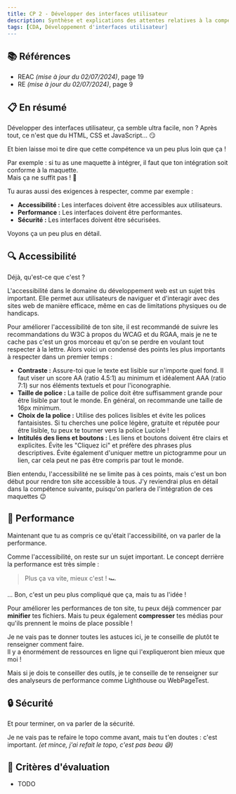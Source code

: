 ```yaml
---
title: CP 2 - Développer des interfaces utilisateur
description: Synthèse et explications des attentes relatives à la compétence professionnelle 2 du titre professionnel Concepteur Développeur d'Applications (CDA-01281m04).
tags: [CDA, Développement d'interfaces utilisateur]
---
```



## 📚 Références

- REAC _(mise à jour du 02/07/2024)_, page 19
- RE _(mise à jour du 02/07/2024)_, page 9

## 📋 En résumé

Développer des interfaces utilisateur, ça semble ultra facile, non ? Après tout, ce n'est que du HTML, CSS et JavaScript... 😏

Et bien laisse moi te dire que cette compétence va un peu plus loin que ça !

Par exemple : si tu as une maquette à intégrer, il faut que ton intégration soit conforme à la maquette.  
Mais ça ne suffit pas ! 🤯

Tu auras aussi des exigences à respecter, comme par exemple :

- **Accessibilité :** Les interfaces doivent être accessibles aux utilisateurs.
- **Performance :** Les interfaces doivent être performantes.
- **Sécurité :** Les interfaces doivent être sécurisées.

Voyons ça un peu plus en détail.

## 🔍 Accessibilité

Déjà, qu'est-ce que c'est ?

<Callout type="note" title="Accessibilité (ou a11y)">
  L'accessibilité dans le domaine du développement web est un sujet très important.  
  Elle permet aux utilisateurs de naviguer et d'interagir avec des sites web de manière efficace, même en cas de limitations physiques ou de handicaps.
</Callout>

Pour améliorer l'accessibilité de ton site, il est recommandé de suivre les recommandations du W3C à propos du WCAG et du RGAA, mais je ne te cache pas c'est un gros morceau et qu'on se perdre en voulant tout respecter à la lettre. Alors voici un condensé des points les plus importants à respecter dans un premier temps :
- **Contraste :** Assure-toi que le texte est lisible sur n'importe quel fond. Il faut viser un score AA (ratio 4.5:1) au minimum et idéalement AAA (ratio 7:1) sur nos éléments textuels et pour l'iconographie.
- **Taille de police :** La taille de police doit être suffisamment grande pour être lisible par tout le monde. En général, on recommande une taille de 16px minimum.
- **Choix de la police :** Utilise des polices lisibles et évite les polices fantaisistes. Si tu cherches une police légère, gratuite et réputée pour être lisible, tu peux te tourner vers la police Luciole !
- **Intitulés des liens et boutons :** Les liens et boutons doivent être clairs et explicites. Évite les "Cliquez ici" et préfère des phrases plus descriptives. Évite également d'uniquer mettre un pictogramme pour un lien, car cela peut ne pas être compris par tout le monde.

Bien entendu, l'accessibilité ne se limite pas à ces points, mais c'est un bon début pour rendre ton site accessible à tous. J'y reviendrai plus en détail dans la compétence suivante, puisqu'on parlera de l'intégration de ces maquettes 😉

## 💾 Performance

Maintenant que tu as compris ce qu'était l'accessibilité, on va parler de la performance.

Comme l'accessibilité, on reste sur un sujet important. Le concept derrière la performance est très simple :  
> Plus ça va vite, mieux c'est ! 🏎️

... Bon, c'est un peu plus compliqué que ça, mais tu as l'idée !

Pour améliorer les performances de ton site, tu peux déjà commencer par **minifier** tes fichiers.
Mais tu peux également **compresser** tes médias pour qu'ils prennent le moins de place possible !

Je ne vais pas te donner toutes les astuces ici, je te conseille de plutôt te renseigner comment faire.  
Il y a énormément de ressources en ligne qui l'expliqueront bien mieux que moi !

Mais si je dois te conseiller des outils, je te conseille de te renseigner sur des analyseurs de performance comme Lighthouse ou WebPageTest.

## 🔒 Sécurité

Et pour terminer, on va parler de la sécurité.

Je ne vais pas te refaire le topo comme avant, mais tu t'en doutes : c'est important. _(et mince, j'ai refait le topo, c'est pas beau 😅)_

## 🎯 Critères d'évaluation

- TODO